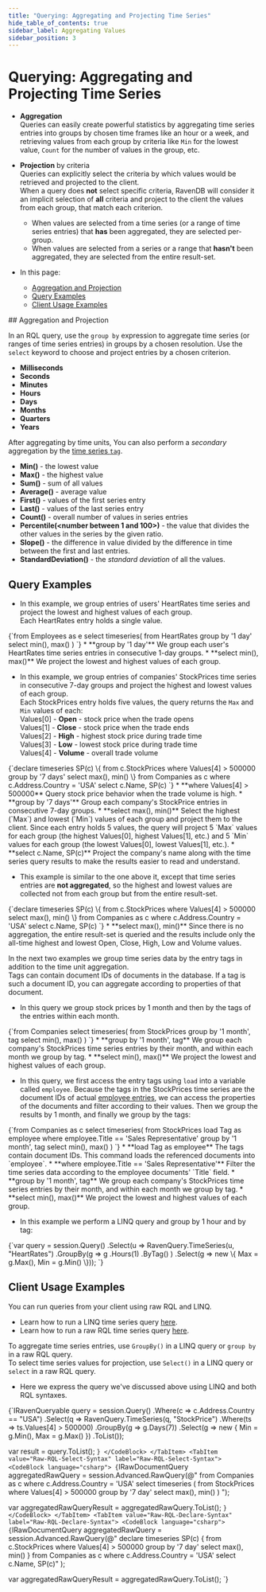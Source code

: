 ```yaml
---
title: "Querying: Aggregating and Projecting Time Series"
hide_table_of_contents: true
sidebar_label: Aggregating Values
sidebar_position: 3
---
```



# Querying: Aggregating and Projecting Time Series
<Admonition type="note" title="">

* **Aggregation**  
  Queries can easily create powerful statistics by aggregating time series entries 
  into groups by chosen time frames like an hour or a week, and retrieving 
  values from each group by criteria like `Min` for the lowest value, 
  `Count` for the number of values in the group, etc.  
  
* **Projection** by criteria  
  Queries can explicitly select the criteria by which values would be retrieved 
  and projected to the client.  
  When a query does **not** select specific criteria, RavenDB will consider it 
  an implicit selection of **all** criteria and project to the client the values 
  from each group, that match each criterion.  

    <Admonition type="info" title="Projecting values from Aggregated and Non-Aggregated result-sets" id="projecting-values-from-aggregated-and-non-aggregated-result-sets" href="#projecting-values-from-aggregated-and-non-aggregated-result-sets">

    * When values are selected from a time series (or a range of time series 
     entries) that **has** been aggregated, they are selected per-group.  
    * When values are selected from a series or a range that **hasn't** 
      been aggregated, they are selected from the entire result-set.  

    </Admonition>

* In this page:  
  * [Aggregation and Projection](../../../document-extensions/timeseries/querying/aggregation-and-projections.mdx#aggregation-and-projection)  
  * [Query Examples](../../../document-extensions/timeseries/querying/aggregation-and-projections.mdx#query-examples)  
  * [Client Usage Examples](../../../document-extensions/timeseries/querying/aggregation-and-projections.mdx#client-usage-examples)  

</Admonition>
## Aggregation and Projection

In an RQL query, use the `group by` expression to aggregate 
time series (or ranges of time series entries) in groups by 
a chosen resolution. Use the `select` keyword to choose and 
project entries by a chosen criterion.  

<Admonition type="info" title="You can aggregate entries by these time units:" id="you-can-aggregate-entries-by-these-time-units" href="#you-can-aggregate-entries-by-these-time-units">  

* **Milliseconds**  
* **Seconds**  
* **Minutes**  
* **Hours**  
* **Days**  
* **Months**  
* **Quarters**  
* **Years**  

After aggregating by time units, You can also perform a 
_secondary_ aggregation by the [time series `tag`](../../../document-extensions/timeseries/overview.mdx#tags).
</Admonition>

<Admonition type="info" title="You can `select` values for projection by these criteria:" id="you-can-select-values-for-projection-by-these-criteria" href="#you-can-select-values-for-projection-by-these-criteria">

* **Min()** - the lowest value  
* **Max()** - the highest value  
* **Sum()** - sum of all values  
* **Average()** - average value  
* **First()** - values of the first series entry  
* **Last()** - values of the last series entry  
* **Count()** - overall number of values in series entries  
* **Percentile(&lt;number between 1 and 100&gt;)** - the value that divides the other 
values in the series by the given ratio.  
* **Slope()** - the difference in value divided by the difference in time between 
the first and last entries.  
* **StandardDeviation()** - the _standard deviation_ of all the values.  

</Admonition>



## Query Examples

* In this example, we group entries of users' HeartRates time series 
  and project the lowest and highest values of each group.  
  Each HeartRates entry holds a single value.
<TabItem value="json" label="json">
<CodeBlock language="json">
{`from Employees as e
select timeseries(
    from HeartRates
    group by '1 day'
    select min(), max()
)
`}
</CodeBlock>
</TabItem>
   * **group by '1 day'**  
     We group each user's HeartRates time series entries in consecutive 1-day groups.  
   * **select min(), max()**  
     We project the lowest and highest values of each group.  

* In this example, we group entries of companies' StockPrices time series 
  in consecutive 7-day groups and project the highest and lowest values 
  of each group.  
  Each StockPrices entry holds five values, the query returns the `Max` 
  and `Min` values of each:  
  Values[0] - **Open** - stock price when the trade opens  
  Values[1] - **Close** - stock price when the trade ends  
  Values[2] - **High** - highest stock price during trade time  
  Values[3] - **Low** - lowest stock price during trade time  
  Values[4] - **Volume** - overall trade volume  
<TabItem value="json" label="json">
<CodeBlock language="json">
{`declare timeseries SP(c) 
\{
    from c.StockPrices 
    where Values[4] > 500000
        group by '7 days'
        select max(), min()
\}
from Companies as c
where c.Address.Country = 'USA'
select c.Name, SP(c)
`}
</CodeBlock>
</TabItem>
   * **where Values[4] &gt; 500000**  
     Query stock price behavior when the trade volume is high.  
   * **group by '7 days'**  
     Group each company's StockPrice entries in consecutive 7-day groups.  
   * **select max(), min()**  
     Select the highest (`Max`) and lowest (`Min`) 
     values of each group and project them to the client.  
     Since each entry holds 5 values, the query will project 
     5 `Max` values for each group (the highest Values[0], highest 
     Values[1], etc.) and 5 `Min` values for each group (the lowest 
     Values[0], lowest Values[1], etc.).  
   * **select c.Name, SP(c)**  
     Project the company's name along with the time series query 
     results to make the results easier to read and understand.  

* This example is similar to the one above it, except that time series 
  entries are **not aggregated**, so the highest and lowest values are 
  collected not from each group but from the entire result-set.  
<TabItem value="json" label="json">
<CodeBlock language="json">
{`declare timeseries SP(c) 
\{
    from c.StockPrices 
    where Values[4] > 500000
        select max(), min()
\}
from Companies as c
where c.Address.Country = 'USA'
select c.Name, SP(c)
`}
</CodeBlock>
</TabItem>
    * **select max(), min()**  
      Since there is no aggregation, the entire result-set is queried 
      and the results include only the all-time highest and lowest Open, 
      Close, High, Low and Volume values.  

In the next two examples we group time series data by the entry tags in addition 
to the time unit aggregation.  
Tags can contain document IDs of documents in the database. If a tag is such a 
document ID, you can aggregate according to properties of that document.  

* In this query we group stock prices by 1 month and then by the tags of the 
entries within each month.  
<TabItem value="sql" label="sql">
<CodeBlock language="sql">
{`from Companies 
select timeseries(
    from StockPrices
    group by '1 month', tag
    select min(), max()
)
`}
</CodeBlock>
</TabItem>
    * **group by '1 month', tag**  
      We group each company's StockPrices time series entries by their month, and within 
      each month we group by tag.  
    * **select min(), max()**  
      We project the lowest and highest values of each group.  

* In this query, we first access the entry tags using `load` into a variable called 
  `employee`. Because the tags in the StockPrices time series are the document IDs of 
  actual [employee entries](../../../start/about-examples.mdx#northwind-classes), we can 
  access the properties of the documents and filter according to their values. Then 
  we group the results by 1 month, and finally we group by the tags:  
<TabItem value="sql" label="sql">
<CodeBlock language="sql">
{`from Companies as c
select timeseries(
    from StockPrices
    load Tag as employee
    where employee.Title == 'Sales Representative'
    group by '1 month', tag
    select min(), max()
)
`}
</CodeBlock>
</TabItem>
    * **load Tag as employee**
      The tags contain document IDs. This command loads the referenced documents 
      into `employee`.  
    * **where employee.Title == 'Sales Representative'**
      Filter the time series data according to the employee documents' `Title` field.  
    * **group by '1 month', tag**  
      We group each company's StockPrices time series entries by their month, and within 
      each month we group by tag.  
    * **select min(), max()**  
      We project the lowest and highest values of each group.  

* In this example we perform a LINQ query and group by 1 hour and by tag: 
<TabItem value="LINQ_GroupBy_Tag" label="LINQ_GroupBy_Tag">
<CodeBlock language="csharp">
{`var query = session.Query<User>()
    .Select(u => RavenQuery.TimeSeries(u, "HeartRates")
        .GroupBy(g => g
                .Hours(1)
                .ByTag()
               )
        .Select(g => new
        \{
            Max = g.Max(),
            Min = g.Min()
        \}));
`}
</CodeBlock>
</TabItem>



## Client Usage Examples

<Admonition type="info" title="">
You can run queries from your client using raw RQL and LINQ.  

* Learn how to run a LINQ time series query [here](../../../document-extensions/timeseries/client-api/session/querying.mdx#time-series-linq-queries).  
* Learn how to run a raw RQL time series query [here](../../../document-extensions/timeseries/client-api/session/querying.mdx#client-raw-rql-queries).  

</Admonition>

To aggregate time series entries, use `GroupBy()` in a LINQ query 
or `group by` in a raw RQL query.  
To select time series values for projection, use `Select()` in a LINQ query 
or `select` in a raw RQL query.  

* Here we express the query we've discussed above using 
  LINQ and both RQL syntaxes.  
<Tabs groupId='languageSyntax'>
<TabItem value="LINQ" label="LINQ">
<CodeBlock language="csharp">
{`IRavenQueryable<TimeSeriesAggregationResult> query = session.Query<Company>()
    .Where(c => c.Address.Country == "USA")
    .Select(q => RavenQuery.TimeSeries(q, "StockPrice")
        .Where(ts => ts.Values[4] > 500000)
        .GroupBy(g => g.Days(7))
        .Select(g => new
        {
            Min = g.Min(),
            Max = g.Max()
        })
        .ToList());

var result = query.ToList();
`}
</CodeBlock>
</TabItem>
<TabItem value="Raw-RQL-Select-Syntax" label="Raw-RQL-Select-Syntax">
<CodeBlock language="csharp">
{`IRawDocumentQuery<TimeSeriesAggregationResult> aggregatedRawQuery =
    session.Advanced.RawQuery<TimeSeriesAggregationResult>(@"
        from Companies as c
            where c.Address.Country = 'USA'
            select timeseries ( 
                from StockPrices 
                where Values[4] > 500000
                    group by '7 day'
                    select max(), min()
            )
        ");

var aggregatedRawQueryResult = aggregatedRawQuery.ToList();
`}
</CodeBlock>
</TabItem>
<TabItem value="Raw-RQL-Declare-Syntax" label="Raw-RQL-Declare-Syntax">
<CodeBlock language="csharp">
{`IRawDocumentQuery<TimeSeriesAggregationResult> aggregatedRawQuery =
    session.Advanced.RawQuery<TimeSeriesAggregationResult>(@"
        declare timeseries SP(c) {
            from c.StockPrices
            where Values[4] > 500000
            group by '7 day'
            select max(), min()
        }
        from Companies as c
        where c.Address.Country = 'USA'
        select c.Name, SP(c)"
        );

var aggregatedRawQueryResult = aggregatedRawQuery.ToList();
`}
</CodeBlock>
</TabItem>
    </Tabs>




